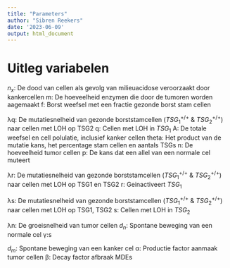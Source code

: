 ```yaml
---
title: "Parameters"
author: "Sibren Reekers"
date: '2023-06-09'
output: html_document
---
```


# Uitleg variabelen

$n_x$: De dood van cellen als gevolg van milieuacidose veroorzaakt door kankercellen
m: De hoeveelheid enzymen die door de tumoren worden aagemaakt
f: Borst weefsel met een fractie gezonde borst stam cellen

λq: De mutatiesnelheid van gezonde borststamcellen ($TSG_1^{+/+}$ & $TSG_2^{+/+}$) naar cellen met LOH op TSG2 
q: Cellen met LOH in $TSG_1$
A: De totale weefsel en cell polulatie, inclusief kanker cellen
theta: Het product van de mutatie kans, het percentage stam cellen en aantals TSGs
n: De hoeveelheid tumor cellen
p: De kans dat een allel van een normale cel muteert

λr: De mutatiesnelheid van gezonde borststamcellen ($TSG_1^{+/+}$ & $TSG_2^{+/+}$) naar cellen met LOH op TSG1 en TSG2 
r: Geinactiveert $TSG_1$ 

λs: De mutatiesnelheid van gezonde borststamcellen ($TSG_1^{+/+}$ & $TSG_2^{+/+}$) naar cellen met LOH op TSG1, TSG2
s: Cellen met LOH in $TSG_2$

λn: De groeisnelheid van tumor cellen
$d_n$: Spontane beweging van een normale cel
γ:s

$d_m$: Spontane beweging van een kanker cel
α: Productie factor aanmaak tumor cellen 
β: Decay factor afbraak MDEs
